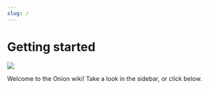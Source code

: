 ```yaml
---
slug: /
---
```




# Getting started

*![](https://user-images.githubusercontent.com/44569252/189361553-4052cf03-7937-4372-b1a6-114d8940d6f0.png)*

Welcome to the Onion wiki! Take a look in the sidebar, or click below.

<DocCardList />
